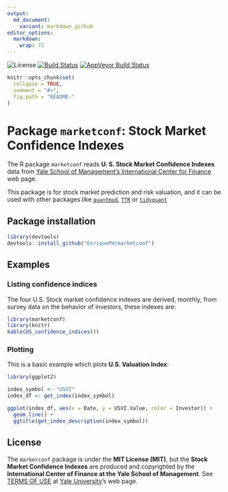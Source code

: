 ```yaml
---
output:
  md_document:
    variant: markdown_github
editor_options: 
  markdown: 
    wrap: 72
---
```


![License](https://img.shields.io/:license-mit-blue.svg) [![Build
Status](https://travis-ci.org/EnriquePH/marketconf.svg?branch=master)](https://travis-ci.org/EnriquePH/marketconf)
[![AppVeyor Build
Status](https://ci.appveyor.com/api/projects/status/github/EnriquePH/marketconf?branch=master&svg=true)](https://ci.appveyor.com/project/EnriquePH/marketconf)


<!-- README.md is generated from README.Rmd. Please edit that file -->

```r
knitr::opts_chunk$set(
  collapse = TRUE,
  comment = "#>",
  fig.path = "README-"
)
```

# Package `marketconf`: Stock Market Confidence Indexes

The R package `marketconf` reads **U. S. Stock Market Confidence
Indexes** data from [Yale School of Management's International Center
for
Finance](https://som.yale.edu/faculty-research/our-centers-initiatives/international-center-finance/data/stock-market-confidence)
web page.

This package is for stock market prediction and risk valuation, and it
can be used with other packages like
[`quantmod`](https://cran.r-project.org/web/packages/quantmod/index.html),
[`TTR`](https://cran.r-project.org/web/packages/TTR/index.html) or
[`tidyquant`](https://cran.r-project.org/web/packages/tidyquant/index.html)

## Package installation

```r
library(devtools)
devtools::install_github("EnriquePH/marketconf")
```

## Examples

### Listing confidence indices

The four U.S. Stock market confidence indexes are derived, monthly, from
survey data on the behavior of investors, these indexes are:

```r
library(marketconf)
library(knitr)
kable(US_confidence_indices())
```

### Plotting

This is a basic example which plots **U.S. Valuation Index**:

```r
library(ggplot2)

index_symbol <- "USVI"
index_df <- get_index(index_symbol)

ggplot(index_df, aes(x = Date, y = USVI.Value, color = Investor)) +
  geom_line() +
  ggtitle(get_index_description(index_symbol))
```

## License

The `markerconf` package is under the **MIT License (MIT)**, but the
**Stock Market Confidence Indexes** are produced and copyrighted by the
**International Center of Finance at the Yale School of Management**.
See [TERMS OF
USE](https://som.yale.edu/faculty-research/centers-initiatives/international-center-for-finance/data/stock-market-confidence-indices/stock-market-confidence-indices)
at [Yale University](https://som.yale.edu/)'s web page.
